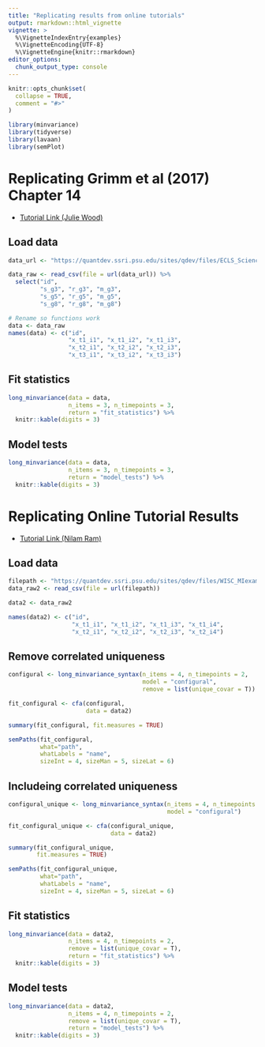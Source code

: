 ```yaml
---
title: "Replicating results from online tutorials"
output: rmarkdown::html_vignette
vignette: >
  %\VignetteIndexEntry{examples}
  %\VignetteEncoding{UTF-8}
  %\VignetteEngine{knitr::rmarkdown}
editor_options: 
  chunk_output_type: console
---
```


```r
knitr::opts_chunk$set(
  collapse = TRUE,
  comment = "#>"
)
```

```r
library(minvariance)
library(tidyverse)
library(lavaan)
library(semPlot)
```

# Replicating Grimm et al (2017) Chapter 14

- [Tutorial Link (Julie Wood)](https://quantdev.ssri.psu.edu/tutorials/growth-modeling-chapter-14-modeling-change-latent-variables-measured-continuous-indicators)

## Load data

```r
data_url <- "https://quantdev.ssri.psu.edu/sites/qdev/files/ECLS_Science.csv"

data_raw <- read_csv(file = url(data_url)) %>% 
  select("id", 
         "s_g3", "r_g3", "m_g3", 
         "s_g5", "r_g5", "m_g5", 
         "s_g8", "r_g8", "m_g8")

# Rename so functions work
data <- data_raw
names(data) <- c("id", 
                 "x_t1_i1", "x_t1_i2", "x_t1_i3", 
                 "x_t2_i1", "x_t2_i2", "x_t2_i3", 
                 "x_t3_i1", "x_t3_i2", "x_t3_i3")
```

## Fit statistics

```r
long_minvariance(data = data, 
                 n_items = 3, n_timepoints = 3, 
                 return = "fit_statistics") %>% 
  knitr::kable(digits = 3)
```

## Model tests

```r
long_minvariance(data = data, 
                 n_items = 3, n_timepoints = 3, 
                 return = "model_tests") %>% 
  knitr::kable(digits = 3)
```

# Replicating Online Tutorial Results 

- [Tutorial Link (Nilam Ram)](https://quantdev.ssri.psu.edu/tutorials/intro-basics-longitudinal-measurement-invariance)

## Load data

```r
filepath <- "https://quantdev.ssri.psu.edu/sites/qdev/files/WISC_MIexample.csv"
data_raw2 <- read_csv(file = url(filepath))

data2 <- data_raw2

names(data2) <- c("id", 
                  "x_t1_i1", "x_t1_i2", "x_t1_i3", "x_t1_i4", 
                  "x_t2_i1", "x_t2_i2", "x_t2_i3", "x_t2_i4")
```

## Remove correlated uniqueness

```r
configural <- long_minvariance_syntax(n_items = 4, n_timepoints = 2, 
                                      model = "configural", 
                                      remove = list(unique_covar = T))

fit_configural <- cfa(configural,
                      data = data2)

summary(fit_configural, fit.measures = TRUE)
```

```r
semPaths(fit_configural, 
         what="path",
         whatLabels = "name",
         sizeInt = 4, sizeMan = 5, sizeLat = 6)
```

## Includeing correlated uniqueness

```r
configural_unique <- long_minvariance_syntax(n_items = 4, n_timepoints = 2, 
                                             model = "configural")

fit_configural_unique <- cfa(configural_unique,
                             data = data2)

summary(fit_configural_unique, 
        fit.measures = TRUE)
```

```r
semPaths(fit_configural_unique, 
         what="path",
         whatLabels = "name",
         sizeInt = 4, sizeMan = 5, sizeLat = 6)
```

## Fit statistics

```r
long_minvariance(data = data2, 
                 n_items = 4, n_timepoints = 2, 
                 remove = list(unique_covar = T), 
                 return = "fit_statistics") %>% 
  knitr::kable(digits = 3)
```

## Model tests

```r
long_minvariance(data = data2, 
                 n_items = 4, n_timepoints = 2, 
                 remove = list(unique_covar = T), 
                 return = "model_tests") %>% 
  knitr::kable(digits = 3)
```
